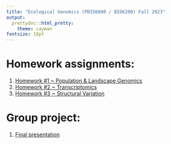```yaml
---
title: "Ecological Genomics (PBIO6800 / BIO6200) Fall 2023"
output:
  prettydoc::html_pretty:
    theme: cayman
fontsize: 18pt
---
```


# Homework assignments:

1. [Homework #1 ~ Population & Landscape Genomics](Fall2023/assignments/Homework1.html)
2. [Homework #2 ~ Transcriptomics](Fall2023/assignments/Homework2.html)
3. [Homework #3 ~ Structural Variation](Fall2023/assignments/Homework3.html)

# Group project:
1. [Final presentation](Fall2023/assignments/GroupPres.html)